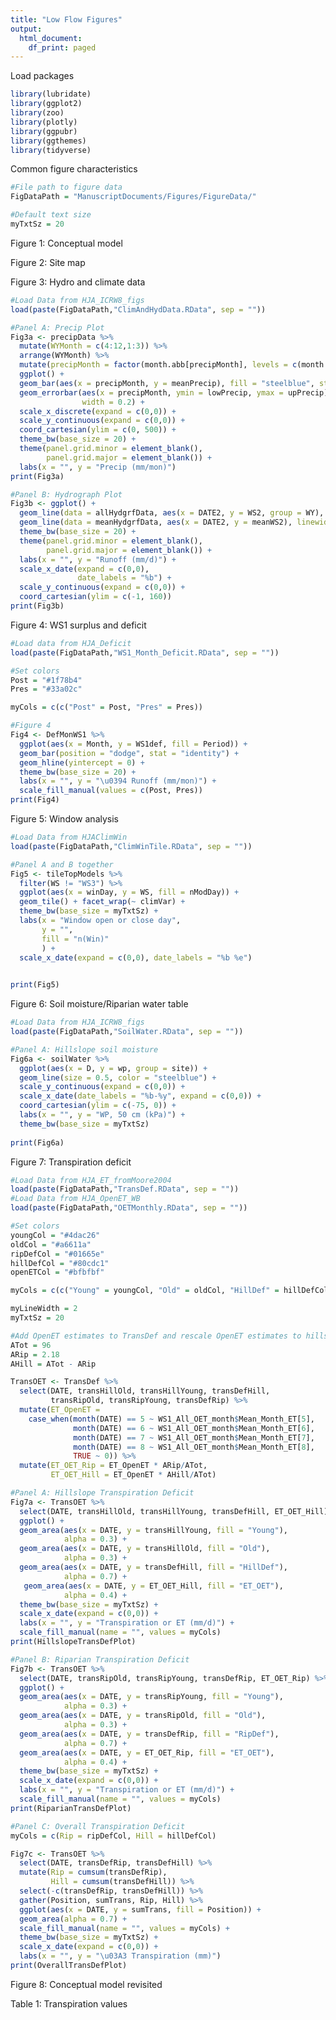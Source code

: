 ```yaml
---
title: "Low Flow Figures"
output:
  html_document:
    df_print: paged
---
```

Load packages
```r
library(lubridate)
library(ggplot2)
library(zoo)
library(plotly)
library(ggpubr)
library(ggthemes)
library(tidyverse)
```

Common figure characteristics
```r
#File path to figure data
FigDataPath = "ManuscriptDocuments/Figures/FigureData/"

#Default text size
myTxtSz = 20
```

Figure 1: Conceptual model

Figure 2: Site map

Figure 3: Hydro and climate data
```r
#Load Data from HJA_ICRW8_figs
load(paste(FigDataPath,"ClimAndHydData.RData", sep = ""))

#Panel A: Precip Plot
Fig3a <- precipData %>% 
  mutate(WYMonth = c(4:12,1:3)) %>% 
  arrange(WYMonth) %>% 
  mutate(precipMonth = factor(month.abb[precipMonth], levels = c(month.abb[10:12], month.abb[1:9]))) %>% 
  ggplot() +
  geom_bar(aes(x = precipMonth, y = meanPrecip), fill = "steelblue", stat = "identity") +
  geom_errorbar(aes(x = precipMonth, ymin = lowPrecip, ymax = upPrecip),
                width = 0.2) +
  scale_x_discrete(expand = c(0,0)) +
  scale_y_continuous(expand = c(0,0)) +
  coord_cartesian(ylim = c(0, 500)) +
  theme_bw(base_size = 20) +
  theme(panel.grid.minor = element_blank(),
        panel.grid.major = element_blank()) +
  labs(x = "", y = "Precip (mm/mon)")
print(Fig3a)

#Panel B: Hydrograph Plot
Fig3b <- ggplot() + 
  geom_line(data = allHydgrfData, aes(x = DATE2, y = WS2, group = WY), color = "#d9d9d9") +
  geom_line(data = meanHydgrfData, aes(x = DATE2, y = meanWS2), linewidth = 1.5, color = "#2b8cbe") +
  theme_bw(base_size = 20) + 
  theme(panel.grid.minor = element_blank(),
        panel.grid.major = element_blank()) +
  labs(x = "", y = "Runoff (mm/d)") +
  scale_x_date(expand = c(0,0),
               date_labels = "%b") +
  scale_y_continuous(expand = c(0,0)) +
  coord_cartesian(ylim = c(-1, 160))
print(Fig3b)

```

Figure 4: WS1 surplus and deficit 
```r
#Load data from HJA_Deficit
load(paste(FigDataPath,"WS1_Month_Deficit.RData", sep = ""))

#Set colors
Post = "#1f78b4"
Pres = "#33a02c"

myCols = c(c("Post" = Post, "Pres" = Pres))

#Figure 4
Fig4 <- DefMonWS1 %>% 
  ggplot(aes(x = Month, y = WS1def, fill = Period)) +
  geom_bar(position = "dodge", stat = "identity") +
  geom_hline(yintercept = 0) +
  theme_bw(base_size = 20) + 
  labs(x = "", y = "\u0394 Runoff (mm/mon)") +
  scale_fill_manual(values = c(Post, Pres))
print(Fig4)
```

Figure 5: Window analysis
```r
#Load Data from HJAClimWin
load(paste(FigDataPath,"ClimWinTile.RData", sep = ""))

#Panel A and B together
Fig5 <- tileTopModels %>% 
  filter(WS != "WS3") %>% 
  ggplot(aes(x = winDay, y = WS, fill = nModDay)) +
  geom_tile() + facet_wrap(~ climVar) +
  theme_bw(base_size = myTxtSz) +
  labs(x = "Window open or close day",
       y = "",
       fill = "n(Win)"
       ) +
  scale_x_date(expand = c(0,0), date_labels = "%b %e")

  
print(Fig5)
```

Figure 6: Soil moisture/Riparian water table
```r
#Load Data from HJA_ICRW8_figs
load(paste(FigDataPath,"SoilWater.RData", sep = ""))

#Panel A: Hillslope soil moisture
Fig6a <- soilWater %>% 
  ggplot(aes(x = D, y = wp, group = site)) + 
  geom_line(size = 0.5, color = "steelblue") +
  scale_y_continuous(expand = c(0,0)) +
  scale_x_date(date_labels = "%b-%y", expand = c(0,0)) +
  coord_cartesian(ylim = c(-75, 0)) +
  labs(x = "", y = "WP, 50 cm (kPa)") +
  theme_bw(base_size = myTxtSz)
  
print(Fig6a)
```

Figure 7: Transpiration deficit
```r
#Load Data from HJA_ET_fromMoore2004
load(paste(FigDataPath,"TransDef.RData", sep = ""))
#Load Data from HJA_OpenET_WB
load(paste(FigDataPath,"OETMonthly.RData", sep = ""))

#Set colors
youngCol = "#4dac26"
oldCol = "#a6611a"
ripDefCol = "#01665e"
hillDefCol = "#80cdc1"
openETCol = "#bfbfbf"

myCols = c(c("Young" = youngCol, "Old" = oldCol, "HillDef" = hillDefCol, "RipDef" = ripDefCol, "ET_OET" = openETCol))

myLineWidth = 2
myTxtSz = 20

#Add OpenET estimates to TransDef and rescale OpenET estimates to hillslope and riparian areas (ha)
ATot = 96
ARip = 2.18
AHill = ATot - ARip

TransOET <- TransDef %>% 
  select(DATE, transHillOld, transHillYoung, transDefHill,
         transRipOld, transRipYoung, transDefRip) %>%
  mutate(ET_OpenET = 
    case_when(month(DATE) == 5 ~ WS1_All_OET_month$Mean_Month_ET[5],
              month(DATE) == 6 ~ WS1_All_OET_month$Mean_Month_ET[6],
              month(DATE) == 7 ~ WS1_All_OET_month$Mean_Month_ET[7],
              month(DATE) == 8 ~ WS1_All_OET_month$Mean_Month_ET[8],
              TRUE ~ 0)) %>% 
  mutate(ET_OET_Rip = ET_OpenET * ARip/ATot,
         ET_OET_Hill = ET_OpenET * AHill/ATot)

#Panel A: Hillslope Transpiration Deficit
Fig7a <- TransOET %>% 
  select(DATE, transHillOld, transHillYoung, transDefHill, ET_OET_Hill) %>% 
  ggplot() +
  geom_area(aes(x = DATE, y = transHillYoung, fill = "Young"), 
            alpha = 0.3) + 
  geom_area(aes(x = DATE, y = transHillOld, fill = "Old"), 
            alpha = 0.3) +
  geom_area(aes(x = DATE, y = transDefHill, fill = "HillDef"), 
            alpha = 0.7) +
   geom_area(aes(x = DATE, y = ET_OET_Hill, fill = "ET_OET"),
            alpha = 0.4) +
  theme_bw(base_size = myTxtSz) +
  scale_x_date(expand = c(0,0)) +
  labs(x = "", y = "Transpiration or ET (mm/d)") +
  scale_fill_manual(name = "", values = myCols)
print(HillslopeTransDefPlot)

#Panel B: Riparian Transpiration Deficit
Fig7b <- TransOET %>% 
  select(DATE, transRipOld, transRipYoung, transDefRip, ET_OET_Rip) %>% 
  ggplot() +
  geom_area(aes(x = DATE, y = transRipYoung, fill = "Young"), 
            alpha = 0.3) + 
  geom_area(aes(x = DATE, y = transRipOld, fill = "Old"), 
            alpha = 0.3) +
  geom_area(aes(x = DATE, y = transDefRip, fill = "RipDef"),
            alpha = 0.7) +
  geom_area(aes(x = DATE, y = ET_OET_Rip, fill = "ET_OET"),
            alpha = 0.4) +
  theme_bw(base_size = myTxtSz) +
  scale_x_date(expand = c(0,0)) +
  labs(x = "", y = "Transpiration or ET (mm/d)") +
  scale_fill_manual(name = "", values = myCols)
print(RiparianTransDefPlot)

#Panel C: Overall Transpiration Deficit
myCols = c(Rip = ripDefCol, Hill = hillDefCol)

Fig7c <- TransOET %>% 
  select(DATE, transDefRip, transDefHill) %>% 
  mutate(Rip = cumsum(transDefRip),
         Hill = cumsum(transDefHill)) %>% 
  select(-c(transDefRip, transDefHill)) %>% 
  gather(Position, sumTrans, Rip, Hill) %>% 
  ggplot(aes(x = DATE, y = sumTrans, fill = Position)) +
  geom_area(alpha = 0.7) +
  scale_fill_manual(name = "", values = myCols) +
  theme_bw(base_size = myTxtSz) +
  scale_x_date(expand = c(0,0)) +
  labs(x = "", y = "\u03A3 Transpiration (mm)")
print(OverallTransDefPlot)  

```

Figure 8: Conceptual model revisited

Table 1: Transpiration values
